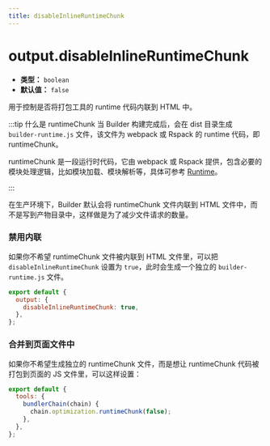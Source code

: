 ```yaml
---
title: disableInlineRuntimeChunk
---
```


# output.disableInlineRuntimeChunk

- **类型：** `boolean`
- **默认值：** `false`

用于控制是否将打包工具的 runtime 代码内联到 HTML 中。

:::tip 什么是 runtimeChunk
当 Builder 构建完成后，会在 dist 目录生成 `builder-runtime.js` 文件，该文件为 webpack 或 Rspack 的 runtime 代码，即 runtimeChunk。

runtimeChunk 是一段运行时代码，它由 webpack 或 Rspack 提供，包含必要的模块处理逻辑，比如模块加载、模块解析等，具体可参考 [Runtime](https://webpack.js.org/concepts/manifest/#runtime)。

:::

在生产环境下，Builder 默认会将 runtimeChunk 文件内联到 HTML 文件中，而不是写到产物目录中，这样做是为了减少文件请求的数量。

### 禁用内联

如果你不希望 runtimeChunk 文件被内联到 HTML 文件里，可以把 `disableInlineRuntimeChunk` 设置为 `true`，此时会生成一个独立的 `builder-runtime.js` 文件。

```js
export default {
  output: {
    disableInlineRuntimeChunk: true,
  },
};
```

### 合并到页面文件中

如果你不希望生成独立的 runtimeChunk 文件，而是想让 runtimeChunk 代码被打包到页面的 JS 文件里，可以这样设置：

```js
export default {
  tools: {
    bundlerChain(chain) {
      chain.optimization.runtimeChunk(false);
    },
  },
};
```
